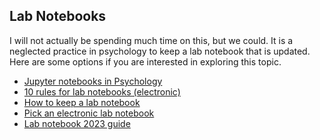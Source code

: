 ## Lab Notebooks

I will not actually be spending much time on this, but we could. It is a neglected practice in psychology to keep a lab notebook that is updated. Here are some options if you are interested in exploring this topic.

-   [Jupyter notebooks in Psychology](https://www.tqmp.org/RegularArticles/vol14-2/p137/p137.pdf)
-   [10 rules for lab notebooks (electronic)](https://journals.plos.org/ploscompbiol/article?id=10.1371/journal.pcbi.1012170)
-   [How to keep a lab notebook](https://www.science.org/content/article/how-keep-lab-notebook)
-   [Pick an electronic lab notebook](https://www.nature.com/articles/d41586-018-05895-3)
-   [Lab notebook 2023 guide](https://labfolder.com/electronic-lab-notebook-eln-research-guide/)

